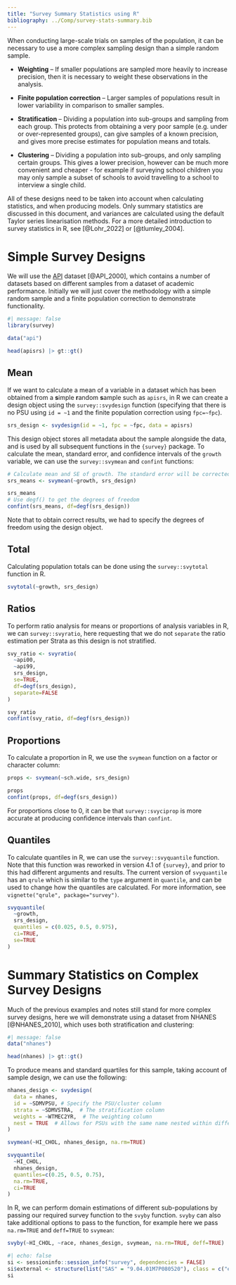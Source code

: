 ```yaml
---
title: "Survey Summary Statistics using R"
bibliography: ../Comp/survey-stats-summary.bib
---
```


When conducting large-scale trials on samples of the population, it can be necessary to use a more complex sampling design than a simple random sample.

-   **Weighting** – If smaller populations are sampled more heavily to increase precision, then it is necessary to weight these observations in the analysis.

-   **Finite population correction** – Larger samples of populations result in lower variability in comparison to smaller samples.

-   **Stratification** – Dividing a population into sub-groups and sampling from each group. This protects from obtaining a very poor sample (e.g. under or over-represented groups), can give samples of a known precision, and gives more precise estimates for population means and totals.

-   **Clustering** – Dividing a population into sub-groups, and only sampling certain groups. This gives a lower precision, however can be much more convenient and cheaper - for example if surveying school children you may only sample a subset of schools to avoid travelling to a school to interview a single child.

All of these designs need to be taken into account when calculating statistics, and when producing models. Only summary statistics are discussed in this document, and variances are calculated using the default Taylor series linearisation methods. For a more detailed introduction to survey statistics in R, see [@Lohr_2022] or [@tlumley_2004].

# Simple Survey Designs

We will use the [API]((https://r-survey.r-forge.r-project.org/survey/html/api.html)) dataset [@API_2000], which contains a number of datasets based on different samples from a dataset of academic performance. Initially we will just cover the methodology with a simple random sample and a finite population correction to demonstrate functionality.

```r
#| message: false
library(survey)

data("api")

head(apisrs) |> gt::gt()
```

## Mean

If we want to calculate a mean of a variable in a dataset which has been obtained from a **s**imple **r**andom **s**ample such as `apisrs`, in R we can create a design object using the `survey::svydesign` function (specifying that there is no PSU using `id = ~1` and the finite population correction using `fpc=~fpc`).

```r
srs_design <- svydesign(id = ~1, fpc = ~fpc, data = apisrs)
```

This design object stores all metadata about the sample alongside the data, and is used by all subsequent functions in the `{survey}` package. To calculate the mean, standard error, and confidence intervals of the `growth` variable, we can use the `survey::svymean` and `confint` functions:

```r
# Calculate mean and SE of growth. The standard error will be corrected by the finite population correction specified in the design
srs_means <- svymean(~growth, srs_design)

srs_means
# Use degf() to get the degrees of freedom
confint(srs_means, df=degf(srs_design))
```

Note that to obtain correct results, we had to specify the degrees of freedom using the design object.

## Total

Calculating population totals can be done using the `survey::svytotal` function in R.

```r
svytotal(~growth, srs_design)
```

## Ratios

To perform ratio analysis for means or proportions of analysis variables in R, we can `survey::svyratio`, here requesting that we do not `separate` the ratio estimation per Strata as this design is not stratified.

```r
svy_ratio <- svyratio(
  ~api00,
  ~api99,
  srs_design,
  se=TRUE,
  df=degf(srs_design),
  separate=FALSE
)

svy_ratio
confint(svy_ratio, df=degf(srs_design))
```

## Proportions

To calculate a proportion in R, we use the `svymean` function on a factor or character column:

```r
props <- svymean(~sch.wide, srs_design)

props
confint(props, df=degf(srs_design))
```

For proportions close to 0, it can be that `survey::svyciprop` is more accurate at producing confidence intervals than `confint`.

## Quantiles

To calculate quantiles in R, we can use the `survey::svyquantile` function. Note that this function was reworked in version 4.1 of `{survey}`, and prior to this had different arguments and results. The current version of `svyquantile` has an `qrule` which is similar to the `type` argument in `quantile`, and can be used to change how the quantiles are calculated. For more information, see `vignette("qrule", package="survey")`.

```r
svyquantile(
  ~growth,
  srs_design,
  quantiles = c(0.025, 0.5, 0.975),
  ci=TRUE,
  se=TRUE
)
```

# Summary Statistics on Complex Survey Designs

Much of the previous examples and notes still stand for more complex survey designs, here we will demonstrate using a dataset from NHANES [@NHANES_2010], which uses both stratification and clustering:

```r
#| message: false
data("nhanes")

head(nhanes) |> gt::gt()
```

To produce means and standard quartiles for this sample, taking account of sample design, we can use the following:

```r
nhanes_design <- svydesign(
  data = nhanes,
  id = ~SDMVPSU, # Specify the PSU/cluster column
  strata = ~SDMVSTRA,  # The stratification column
  weights = ~WTMEC2YR,  # The weighting column
  nest = TRUE  # Allows for PSUs with the same name nested within different strata
)

svymean(~HI_CHOL, nhanes_design, na.rm=TRUE)

svyquantile(
  ~HI_CHOL,
  nhanes_design,
  quantiles=c(0.25, 0.5, 0.75),
  na.rm=TRUE,
  ci=TRUE
)
```

In R, we can perform domain estimations of different sub-populations by passing our required survey function to the `svyby` function. `svyby` can also take additional options to pass to the function, for example here we pass `na.rm=TRUE` and `deff=TRUE` to `svymean`:

```r
svyby(~HI_CHOL, ~race, nhanes_design, svymean, na.rm=TRUE, deff=TRUE)
```

::: {.callout-note collapse="true" title="Session Info"}
```r
#| echo: false
si <- sessioninfo::session_info("survey", dependencies = FALSE)
si$external <- structure(list("SAS" = "9.04.01M7P080520"), class = c("external_info", "list"))
si
```
:::

